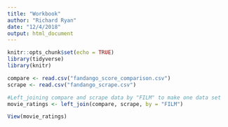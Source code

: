 ```yaml
---
title: "Workbook"
author: "Richard Ryan"
date: "12/4/2018"
output: html_document
---
```


```r
knitr::opts_chunk$set(echo = TRUE)
library(tidyverse)
library(knitr)

compare <- read.csv("fandango_score_comparison.csv")
scrape <- read.csv("fandango_scrape.csv")
```


```r
#Left_joining compare and scrape data by "FILM" to make one data set
movie_ratings <- left_join(compare, scrape, by = "FILM")

View(movie_ratings)
```

